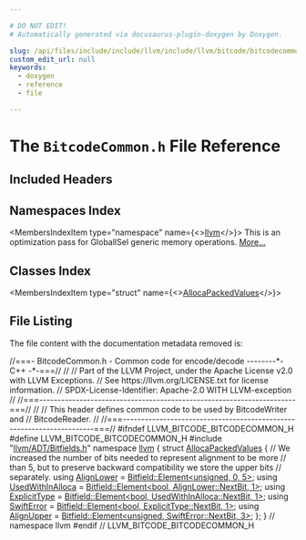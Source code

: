 ```yaml
---

# DO NOT EDIT!
# Automatically generated via docusaurus-plugin-doxygen by Doxygen.

slug: /api/files/include/include/llvm/include/llvm/bitcode/bitcodecommon-h
custom_edit_url: null
keywords:
  - doxygen
  - reference
  - file

---
```





# The `BitcodeCommon.h` File Reference

<DoxygenPage pluginConfig={pluginConfig}>



## Included Headers

<IncludesList>
<IncludesListItem
  filePath="llvm/ADT/Bitfields.h"
  permalink="/docs/api/files/include/include/llvm/include/llvm/adt/bitfields-h"
  isLocal="true" />
</IncludesList>

## Namespaces Index

<MembersIndex>

<MembersIndexItem
  type="namespace"
  name={<><a href="/docs/api/namespaces/llvm">llvm</a></>}>
This is an optimization pass for GlobalISel generic memory operations. <a href="/docs/api/namespaces/llvm/#details">More...</a>
</MembersIndexItem>

</MembersIndex>

## Classes Index

<MembersIndex>

<MembersIndexItem
  type="struct"
  name={<><a href="/docs/api/structs/llvm/allocapackedvalues">AllocaPackedValues</a></>}>
</MembersIndexItem>

</MembersIndex>


## File Listing

The file content with the documentation metadata removed is:

<ProgramListing>

<Link id="l00001" /><CodeLine lineNumber="1"><span class="doxyHighlightComment">//===- BitcodeCommon.h - Common code for encode/decode   --------&#42;- C++ -&#42;-===//</span></CodeLine>
<Link id="l00002" /><CodeLine lineNumber="2"><span class="doxyHighlightComment">//</span></CodeLine>
<Link id="l00003" /><CodeLine lineNumber="3"><span class="doxyHighlightComment">// Part of the LLVM Project, under the Apache License v2.0 with LLVM Exceptions.</span></CodeLine>
<Link id="l00004" /><CodeLine lineNumber="4"><span class="doxyHighlightComment">// See https://llvm.org/LICENSE.txt for license information.</span></CodeLine>
<Link id="l00005" /><CodeLine lineNumber="5"><span class="doxyHighlightComment">// SPDX-License-Identifier: Apache-2.0 WITH LLVM-exception</span></CodeLine>
<Link id="l00006" /><CodeLine lineNumber="6"><span class="doxyHighlightComment">//</span></CodeLine>
<Link id="l00007" /><CodeLine lineNumber="7"><span class="doxyHighlightComment">//===----------------------------------------------------------------------===//</span></CodeLine>
<Link id="l00008" /><CodeLine lineNumber="8"><span class="doxyHighlightComment">//</span></CodeLine>
<Link id="l00009" /><CodeLine lineNumber="9"><span class="doxyHighlightComment">// This header defines common code to be used by BitcodeWriter and</span></CodeLine>
<Link id="l00010" /><CodeLine lineNumber="10"><span class="doxyHighlightComment">// BitcodeReader.</span></CodeLine>
<Link id="l00011" /><CodeLine lineNumber="11"><span class="doxyHighlightComment">//</span></CodeLine>
<Link id="l00012" /><CodeLine lineNumber="12"><span class="doxyHighlightComment">//===----------------------------------------------------------------------===//</span></CodeLine>
<Link id="l00013" /><CodeLine lineNumber="13"></CodeLine>
<Link id="l00014" /><CodeLine lineNumber="14"><span class="doxyHighlightPreprocessor">#ifndef LLVM&#95;BITCODE&#95;BITCODECOMMON&#95;H</span></CodeLine>
<Link id="l00015" /><CodeLine lineNumber="15"><span class="doxyHighlightPreprocessor">#define LLVM&#95;BITCODE&#95;BITCODECOMMON&#95;H</span></CodeLine>
<Link id="l00016" /><CodeLine lineNumber="16"></CodeLine>
<Link id="l00017" /><CodeLine lineNumber="17"><span class="doxyHighlightPreprocessor">#include &quot;<a href="/docs/api/files/include/include/llvm/include/llvm/adt/bitfields-h">llvm/ADT/Bitfields.h</a>&quot;</span></CodeLine>
<Link id="l00018" /><CodeLine lineNumber="18"></CodeLine>
<Link id="l00019" /><CodeLine lineNumber="19"><span class="doxyHighlightKeyword">namespace </span><span class="doxyHighlight"><a href="/docs/api/namespaces/llvm">llvm</a> &#123;</span></CodeLine>
<Link id="l00020" /><CodeLine lineNumber="20"></CodeLine>
<Link id="l00021" /><CodeLine lineNumber="21" lineLink="/docs/api/structs/llvm/allocapackedvalues"><span class="doxyHighlightKeyword">struct </span><span class="doxyHighlight"><a href="/docs/api/structs/llvm/allocapackedvalues">AllocaPackedValues</a> &#123;</span></CodeLine>
<Link id="l00022" /><CodeLine lineNumber="22"><span class="doxyHighlight">  </span><span class="doxyHighlightComment">// We increased the number of bits needed to represent alignment to be more</span></CodeLine>
<Link id="l00023" /><CodeLine lineNumber="23"><span class="doxyHighlight">  </span><span class="doxyHighlightComment">// than 5, but to preserve backward compatibility we store the upper bits</span></CodeLine>
<Link id="l00024" /><CodeLine lineNumber="24"><span class="doxyHighlight">  </span><span class="doxyHighlightComment">// separately.</span></CodeLine>
<Link id="l00025" /><CodeLine lineNumber="25" lineLink="/docs/api/structs/llvm/allocapackedvalues/#a54703ef934fa504b4c9c5f23c2e19f84"><span class="doxyHighlight">  </span><span class="doxyHighlightKeyword">using </span><span class="doxyHighlight"><a href="/docs/api/structs/llvm/allocapackedvalues/#a54703ef934fa504b4c9c5f23c2e19f84">AlignLower</a> = <a href="/docs/api/structs/llvm/bitfield/element">Bitfield::Element&lt;unsigned, 0, 5&gt;</a>;</span></CodeLine>
<Link id="l00026" /><CodeLine lineNumber="26" lineLink="/docs/api/structs/llvm/allocapackedvalues/#a1ed6c4b282d36b8766b601c6a833c7c6"><span class="doxyHighlight">  </span><span class="doxyHighlightKeyword">using </span><span class="doxyHighlight"><a href="/docs/api/structs/llvm/allocapackedvalues/#a1ed6c4b282d36b8766b601c6a833c7c6">UsedWithInAlloca</a> = <a href="/docs/api/structs/llvm/bitfield/element">Bitfield::Element&lt;bool, AlignLower::NextBit, 1&gt;</a>;</span></CodeLine>
<Link id="l00027" /><CodeLine lineNumber="27" lineLink="/docs/api/structs/llvm/allocapackedvalues/#abd6ffbf6e1ae5e524f5866f1fdb74d9b"><span class="doxyHighlight">  </span><span class="doxyHighlightKeyword">using </span><span class="doxyHighlight"><a href="/docs/api/structs/llvm/allocapackedvalues/#abd6ffbf6e1ae5e524f5866f1fdb74d9b">ExplicitType</a> = <a href="/docs/api/structs/llvm/bitfield/element">Bitfield::Element&lt;bool, UsedWithInAlloca::NextBit, 1&gt;</a>;</span></CodeLine>
<Link id="l00028" /><CodeLine lineNumber="28" lineLink="/docs/api/structs/llvm/allocapackedvalues/#ac1a52b6305f5c9f377748c774af9ecd3"><span class="doxyHighlight">  </span><span class="doxyHighlightKeyword">using </span><span class="doxyHighlight"><a href="/docs/api/structs/llvm/allocapackedvalues/#ac1a52b6305f5c9f377748c774af9ecd3">SwiftError</a> = <a href="/docs/api/structs/llvm/bitfield/element">Bitfield::Element&lt;bool, ExplicitType::NextBit, 1&gt;</a>;</span></CodeLine>
<Link id="l00029" /><CodeLine lineNumber="29" lineLink="/docs/api/structs/llvm/allocapackedvalues/#a9c9d105030b0253402c7d78e947fb63c"><span class="doxyHighlight">  </span><span class="doxyHighlightKeyword">using </span><span class="doxyHighlight"><a href="/docs/api/structs/llvm/allocapackedvalues/#a9c9d105030b0253402c7d78e947fb63c">AlignUpper</a> = <a href="/docs/api/structs/llvm/bitfield/element">Bitfield::Element&lt;unsigned, SwiftError::NextBit, 3&gt;</a>;</span></CodeLine>
<Link id="l00030" /><CodeLine lineNumber="30"><span class="doxyHighlight">&#125;;</span></CodeLine>
<Link id="l00031" /><CodeLine lineNumber="31"></CodeLine>
<Link id="l00032" /><CodeLine lineNumber="32"><span class="doxyHighlight">&#125; </span><span class="doxyHighlightComment">// namespace llvm</span></CodeLine>
<Link id="l00033" /><CodeLine lineNumber="33"></CodeLine>
<Link id="l00034" /><CodeLine lineNumber="34"><span class="doxyHighlightPreprocessor">#endif </span><span class="doxyHighlightComment">// LLVM&#95;BITCODE&#95;BITCODECOMMON&#95;H</span></CodeLine>

</ProgramListing>


</DoxygenPage>
